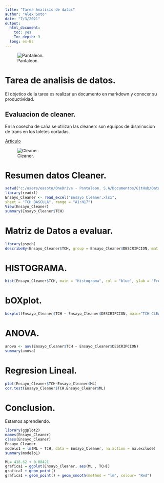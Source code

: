```yaml
---
title: "Tarea Analisis de datos"
author: "Alex Soto"
date: "7/3/2021"
output:
  html_document:
    toc: yes
    Toc_depth: 3
  long: es-Es
---
```

![Pantaleon.](Captura/Pantaleon.png)

# Tarea de analisis de datos.
El objetico de la tarea es realizar un documento en markdown y conocer su productividad.

## Evaluacion de cleaner.
En la cosecha de caña se utilizan las cleaners son equipos de disminucion de trans en los toletes cortadas. 

[Articulo](https://hemeroteca.unad.edu.co/index.php/publicaciones-e-investigacion/article/view/570)

![Cleaner.](Captura/Cleaner.png)

# Resumen datos Cleaner.



```r
setwd("c:/users/easoto/OneDrive - Pantaleon. S.A/Documentos/GitHub/Data-Alex")
library(readxl)
Ensayo_Cleaner <- read_excel("Ensayo Cleaner.xlsx", 
sheet = "TCH BASCULA", range = "A1:N17")
View(Ensayo_Cleaner)
summary(Ensayo_Cleaner$TCH)

```
# Matriz de Datos a evaluar.

```r
library(psych)
describeBy(Ensayo_Cleaner$TCH, group = Ensayo_Cleaner$DESCRIPCION, mat = TRUE, digits = 2)
```

# HISTOGRAMA.

```r
hist(Ensayo_Cleaner$TCH, main = "Histograma", col = "blue", ylab = "Frecuencia")

```


# bOXplot.

```r
boxplot(Ensayo_Cleaner$TCH ~ Ensayo_Cleaner$DESCRIPCION, main="TCH CLEANER", col="orange")
```


# ANOVA.
```r
anova <- aov(Ensayo_Cleaner$TCH ~ Ensayo_Cleaner$DESCRIPCION)
summary(anova)
```


# Regresion Lineal.

```r
plot(Ensayo_Cleaner$TCH~Ensayo_Cleaner$ML)
cor.test(Ensayo_Cleaner$TCH,Ensayo_Cleaner$ML)
```

# Conclusion.
Estamos aprendiendo.


```r
library(ggplot2)
names(Ensayo_Cleaner)
class(Ensayo_Cleaner)
Ensayo_Cleaner
modelo1 = lm(ML ~ TCH, data = Ensayo_Cleaner, na.action = na.exclude)
summary(modelo1)

ML= 418.62 + 0.08421
grafica1 = ggplot(Ensayo_Cleaner, aes(ML , TCH))
grafica1 + geom_point()
grafica1 + geom_point() + geom_smooth(method = "lm", colour= "Red") 
```



